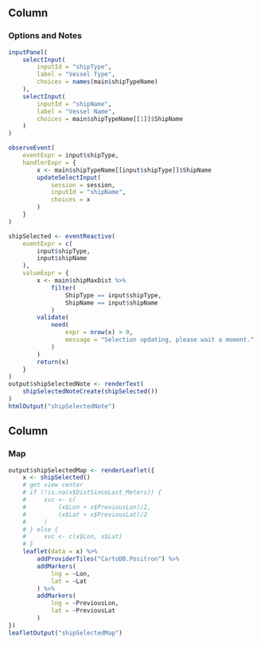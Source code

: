 Column {data-width=205}
----------

### Options and Notes

```r
inputPanel(
    selectInput(
        inputId = "shipType",
        label = "Vessel Type",
        choices = names(main$shipTypeName)
    ),
    selectInput(
        inputId = "shipName",
        label = "Vessel Name",
        choices = main$shipTypeName[[1]]$ShipName
    )
)
```

```r
observeEvent(
    eventExpr = input$shipType,
    handlerExpr = {
        x <- main$shipTypeName[[input$shipType]]$ShipName
        updateSelectInput(
            session = session,
            inputId = "shipName",
            choices = x
        )
    }
)
```

```r
shipSelected <- eventReactive(
    eventExpr = c(
        input$shipType,
        input$shipName
    ),
    valueExpr = {
        x <- main$shipMaxDist %>%
            filter(
                ShipType == input$shipType,
                ShipName == input$shipName
            )
        validate(
            need(
                expr = nrow(x) > 0,
                message = "Selection updating, please wait a moment."
            )
        )
        return(x)
    }
)
output$shipSelectedNote <- renderText(
    shipSelectedNoteCreate(shipSelected())
)
htmlOutput("shipSelectedNote")
```

Column {data-width=795}
----------

### Map

```r
output$shipSelectedMap <- renderLeaflet({
    x <- shipSelected()
    # get view center
    # if (!is.na(x$DistSinceLast_Meters)) {
    #     xvc <- c(
    #         (x$Lon + x$PreviousLon)/2,
    #         (x$Lat + x$PreviousLat)/2
    #     )
    # } else {
    #     xvc <- c(x$Lon, x$Lat)
    # }
    leaflet(data = x) %>%
        addProviderTiles("CartoDB.Positron") %>%
        addMarkers(
            lng = ~Lon,
            lat = ~Lat
        ) %>%
        addMarkers(
            lng = ~PreviousLon,
            lat = ~PreviousLat
        )
})
leafletOutput("shipSelectedMap")
```
